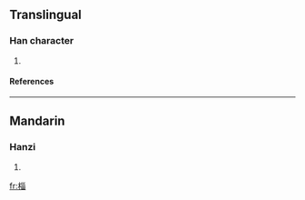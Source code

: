 ==Translingual==
===Han character===
{{Han char|rn=75|rad=木|as=08|sn=12|four=4296<sub>0</sub>|canj=木女女田 (DVVW)}}
# {{defn|Han|sort=木08}}
====References====
{{Han ref|kx=0537.040|dkj=15033|dj=0924.090|hdz=21242.060|uh=6914|ud=26900|bh=D9C4|bd=55748}}

----
==Mandarin==
===Hanzi===
{{cmn-hanzi|pin=[[zī]] ([[zi1]])|wg=tzu<sup>1</sup>}}
# {{defn|Mandarin}}

[[fr:椔]]